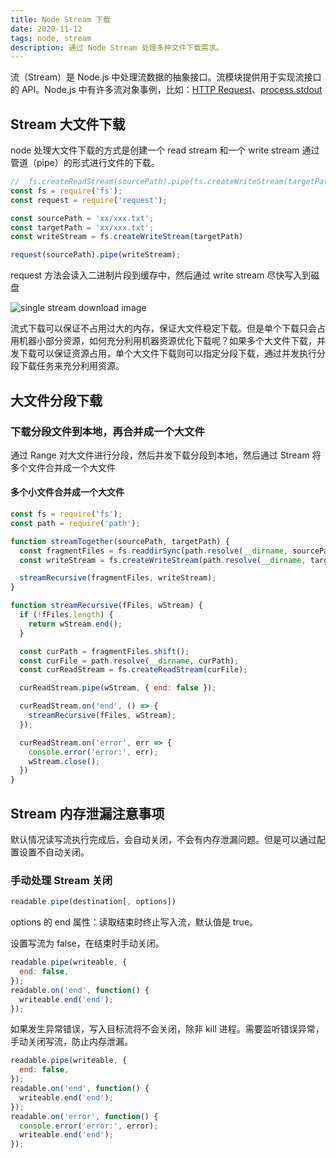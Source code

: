```yaml
---
title: Node Stream 下载
date: 2020-11-12
tags: node, stream
description: 通过 Node Stream 处理多种文件下载需求。
---
```


流（Stream）是 Node.js 中处理流数据的抽象接口。流模块提供用于实现流接口的 API。Node.js 中有许多流对象事例，比如：[HTTP Request](https://nodejs.org/dist/latest-v15.x/docs/api/http.html#http_class_http_incomingmessage)、[process.stdout](https://nodejs.org/dist/latest-v15.x/docs/api/process.html#process_process_stdout)

## Stream 大文件下载

node 处理大文件下载的方式是创建一个 read stream 和一个 write stream 通过管道（pipe）的形式进行文件的下载。

```js
//  fs.createReadStream(sourcePath).pipe(fs.createWriteStream(targetPath));
const fs = require('fs');
const request = require('request');

const sourcePath = 'xx/xxx.txt';
const targetPath = 'xx/xxx.txt';
const writeStream = fs.createWriteStream(targetPath)

request(sourcePath).pipe(writeStream);
```

request 方法会读入二进制片段到缓存中，然后通过 write stream 尽快写入到磁盘

![single stream download image](single-stream-download.png)

流式下载可以保证不占用过大的内存，保证大文件稳定下载。但是单个下载只会占用机器小部分资源，如何充分利用机器资源优化下载呢？如果多个大文件下载，并发下载可以保证资源占用，单个大文件下载则可以指定分段下载，通过并发执行分段下载任务来充分利用资源。

## 大文件分段下载

### 下载分段文件到本地，再合并成一个大文件

通过 Range 对大文件进行分段，然后并发下载分段到本地，然后通过 Stream 将多个文件合并成一个大文件

#### 多个小文件合并成一个大文件

```js
const fs = require('fs');
const path = require('path');

function streamTogether(sourcePath, targetPath) {
  const fragmentFiles = fs.readdirSync(path.resolve(__dirname, sourcePath));
  const writeStream = fs.createWriteStream(path.resolve(__dirname, targetPath));

  streamRecursive(fragmentFiles, writeStream);
}

function streamRecursive(fFiles, wStream) {
  if (!fFiles.length) {
    return wStream.end();
  }

  const curPath = fragmentFiles.shift();
  const curFile = path.resolve(__dirname, curPath);
  const curReadStream = fs.createReadStream(curFile);

  curReadStream.pipe(wStream, { end: false });

  curReadStream.on('end', () => {
    streamRecursive(fFiles, wStream);
  });

  curReadStream.on('error', err => {
    console.error('error:', err);
    wStream.close();
  })
}
```

## Stream 内存泄漏注意事项

默认情况读写流执行完成后，会自动关闭，不会有内存泄漏问题。但是可以通过配置设置不自动关闭。

### 手动处理 Stream 关闭

```js
readable.pipe(destination[, options])
```

options 的 end 属性：读取结束时终止写入流，默认值是 true。

设置写流为 false，在结束时手动关闭。

```js
readable.pipe(writeable, {
  end: false,
});
readable.on('end', function() {
  writeable.end('end');
});
```

如果发生异常错误，写入目标流将不会关闭，除非 kill 进程。需要监听错误异常，手动关闭写流，防止内存泄漏。

```js
readable.pipe(writeable, {
  end: false,
});
readable.on('end', function() {
  writeable.end('end');
});
readable.on('error', function() {
  console.error('error:', error);
  writeable.end('end');
});
```
